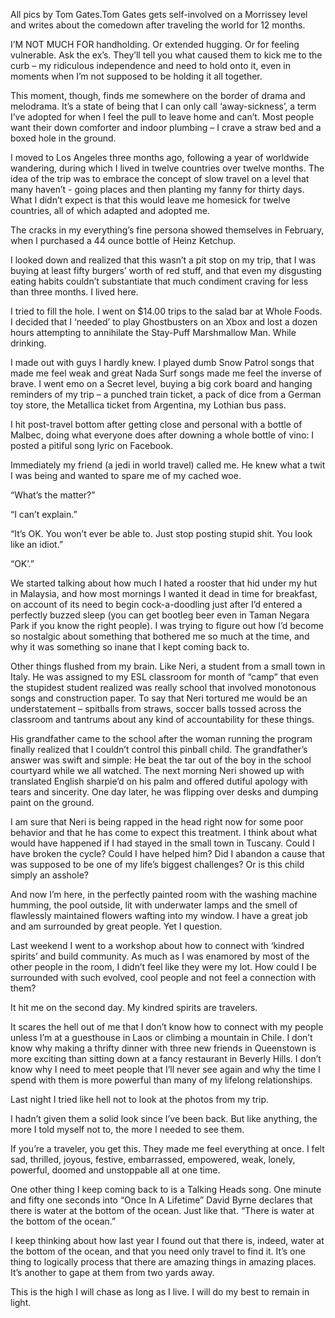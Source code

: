 All pics by Tom Gates.Tom Gates gets self-involved on a Morrissey level and writes about the comedown after traveling the world for 12 months.

I’M NOT MUCH FOR handholding. Or extended hugging.  Or for feeling vulnerable.  Ask the ex’s.  They’ll tell you what caused them to kick me to the curb – my ridiculous independence and need to hold onto it, even in moments when I’m  not supposed to be holding it all together.

This moment, though, finds me somewhere on the border of drama and melodrama.  It’s a state of being that I can only call ‘away-sickness’, a term I’ve adopted for when I feel the pull to leave home and can’t.  Most people want their down comforter and indoor plumbing – I crave a straw bed and a boxed hole in the ground.

I moved to Los Angeles three months ago, following a year of worldwide wandering, during which I lived in twelve countries over twelve months.  The idea of the trip was to embrace the concept of slow travel on a level that many haven’t  - going places and then planting my fanny for thirty days.  What I didn’t expect is that this would leave me homesick for twelve countries, all of which adapted and adopted me.  

The cracks in my everything’s fine persona showed themselves in February, when I purchased a 44 ounce bottle of Heinz Ketchup.

I looked down and realized that this wasn’t a pit stop on my trip, that I was buying at least fifty burgers’ worth of red stuff, and that even my disgusting eating habits couldn’t substantiate that much condiment craving for less than three months.  I lived here.

I tried to fill the hole. I went on $14.00 trips to the salad bar at Whole Foods.  I decided that I ‘needed’ to play Ghostbusters on an Xbox and lost a dozen hours attempting to annihilate the Stay-Puff Marshmallow Man.  While drinking.  

I made out with guys I hardly knew. I played dumb Snow Patrol songs that made me feel weak and great Nada Surf songs made me feel the inverse of brave.   I went emo on a Secret level, buying a big cork board and hanging reminders of my trip – a punched train ticket, a pack of dice from a German toy store, the Metallica ticket from Argentina, my Lothian bus pass.   

I hit post-travel bottom after getting close and personal with a bottle of Malbec, doing what everyone does after downing a whole bottle of vino: I posted a pitiful song lyric on Facebook. 

Immediately my friend (a jedi in world travel) called me.  He knew what a twit I was being and wanted to spare me of my cached woe.  

“What’s the matter?”

“I can’t explain.”

“It’s OK.  You won’t ever be able to. Just stop posting stupid shit. You look like an idiot.”

“OK’.”

We started talking about how much I hated a rooster that hid under my hut in Malaysia, and how most mornings I wanted it dead in time for breakfast, on account of its need to begin cock-a-doodling just after I’d entered a perfectly buzzed sleep (you can get bootleg beer even in  Taman Negara Park  if you know the right people).  I was trying to figure out how I’d become so nostalgic about something that bothered me so much at the time, and why it was something so inane that I kept coming back to.  

Other things flushed from my brain. Like Neri, a student from a small town in Italy. He was assigned to my ESL classroom for month of “camp” that even the stupidest student realized was really school that involved monotonous songs and construction paper.  To say that Neri tortured me would be an understatement – spitballs from straws, soccer balls tossed across the classroom and tantrums about any kind of accountability for these things.  

His grandfather came to the school after the woman running the program finally realized that I couldn’t control this pinball child.  The grandfather’s answer was swift and simple: He beat the tar out of the boy in the school courtyard while we all watched.  The next morning  Neri showed up with translated English sharpie’d on his palm and offered dutiful apology with tears and sincerity.  One day later, he was flipping over desks and dumping paint on the ground. 

I am sure that Neri is being rapped in the head right now for some poor behavior and that he has come to expect this treatment.  I think about what would have happened if I had stayed in the small town in Tuscany.  Could I have broken the cycle?  Could I have helped him?  Did I abandon a cause that was supposed to be one of my life’s biggest challenges?  Or is this child simply an asshole?

And now I’m here, in the perfectly painted room with the washing machine humming, the pool outside, lit with underwater lamps and the smell of flawlessly maintained flowers wafting into my window.  I have a great job and am surrounded by great people.  Yet I question.  

Last weekend I went to a workshop about how to connect with ‘kindred spirits’ and build community.  As much as I was enamored by most of the other people in the room, I didn’t feel like they were my lot.  How could I be surrounded with such evolved, cool people and not feel a connection with them?   

It hit me on the second day. My kindred spirits are travelers.

It scares the hell out of me that I don’t know how to connect with my people unless I’m at a guesthouse in Laos or climbing a mountain in Chile.  I don’t know why making a thrifty dinner with three new friends in Queenstown is more exciting than sitting down at a fancy restaurant in Beverly Hills.   I don’t know why I need to meet people that I’ll never see again and why the time I spend with them is more powerful than many of my lifelong relationships.

Last night I tried like hell not to look at the photos from my trip.  

I hadn’t given them a solid look since I’ve been back.  But like anything, the more I told myself not to, the more I needed to see them.  

If you’re a traveler, you get this.  They made me feel everything at once.  I felt sad, thrilled, joyous, festive, embarrassed, empowered, weak, lonely, powerful, doomed and unstoppable all at one time.  

One other thing I keep coming back to is a Talking Heads song.   One minute and fifty one seconds into “Once In A Lifetime” David Byrne declares that there is water at the bottom of the ocean.  Just like that.  “There is water at the bottom of the ocean.”

I keep thinking about how last year I found out that there is, indeed, water at the bottom of the ocean, and that you need only travel to find it.   It’s one thing to logically process that there are amazing things in amazing places.   It’s another to gape at them from two yards away.  

This is the high I will chase as long as I live.  I will do my best to remain in light.

